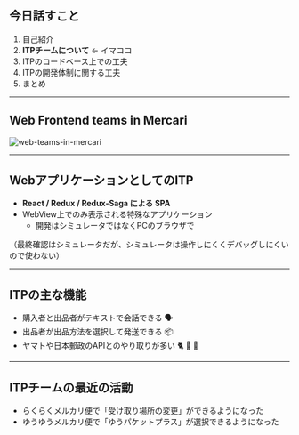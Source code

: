 ## 今日話すこと

1. 自己紹介
2. **ITPチームについて** ← イマココ
3. ITPのコードベース上での工夫
4. ITPの開発体制に関する工夫
5. まとめ

---

## Web Frontend teams in Mercari

<!-- Web,ITP,CS-Toolの図 -->

![web-teams-in-mercari](https://github.com/karszawa/bio/blob/how-to-handle-speed-and-stability/slides/how-to-handle-speed-and-quality/slides/img/web-teams-in-mercari.png?raw=true)

---

## WebアプリケーションとしてのITP

- **React / Redux / Redux-Saga による SPA**
- WebView上でのみ表示される特殊なアプリケーション
  - 開発はシミュレータではなくPCのブラウザで

<span className="note">（最終確認はシミュレータだが、シミュレータは操作しにくくデバッグしにくいので使わない）</span>

---

## ITPの主な機能

- 購入者と出品者がテキストで会話できる 🗣️
- 出品者が出品方法を選択して発送できる 📦
- ヤマトや日本郵政のAPIとのやり取りが多い 🐈 💖 🧸

<!-- TODO: スクリーンショットで補完 -->

---

## ITPチームの最近の活動

- らくらくメルカリ便で「受け取り場所の変更」ができるようになった
- ゆうゆうメルカリ便で「ゆうパケットプラス」が選択できるようになった
